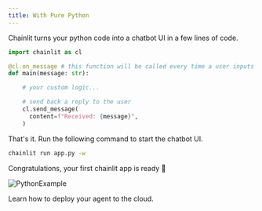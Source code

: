 ```yaml
---
title: With Pure Python
---
```


Chainlit turns your python code into a chatbot UI in a few lines of code.

```python app.py
import chainlit as cl

@cl.on_message # this function will be called every time a user inputs a message in the UI
def main(message: str):

    # your custom logic...

    # send back a reply to the user
    cl.send_message(
      content=f"Received: {message}",
    )
```

That's it. Run the following command to start the chatbot UI.

```bash
chainlit run app.py -w
```

Congratulations, your first chainlit app is ready 🥳

![PythonExample](/images/python-example.png)

<Card title="Deployment" icon="link" href="/cloud/deploy">
   Learn how to deploy your agent to the cloud.
</Card>
